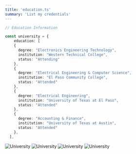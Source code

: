 ```yaml
---
title: 'education.ts'
summary: 'List my credentials'
---
```


```ts
// Education Information

const university = {
    education: [
    {
      degree: "Electronics Engineering Technology",
      institution: "Western Technical College",
      status: "Attending"
    },
    {
      degree: "Electrical Engineering & Computer Science",
      institution: "El Paso Community College",
      status: "Attended"
    },
    {
      degree: "Electrical Engineering",
      institution: "University of Texas at El Paso",
      status: "Attended"
    },
    {
      degree: "Accounting & Finance",
      institution: "University of Texas at Austin",
      status: "Attended"
    },
  ],
```
![University](/university/western-tech.webp)
![University](/university/epcc.webp)
![University](/university/utep.webp)
![University](/university/uta.webp)
